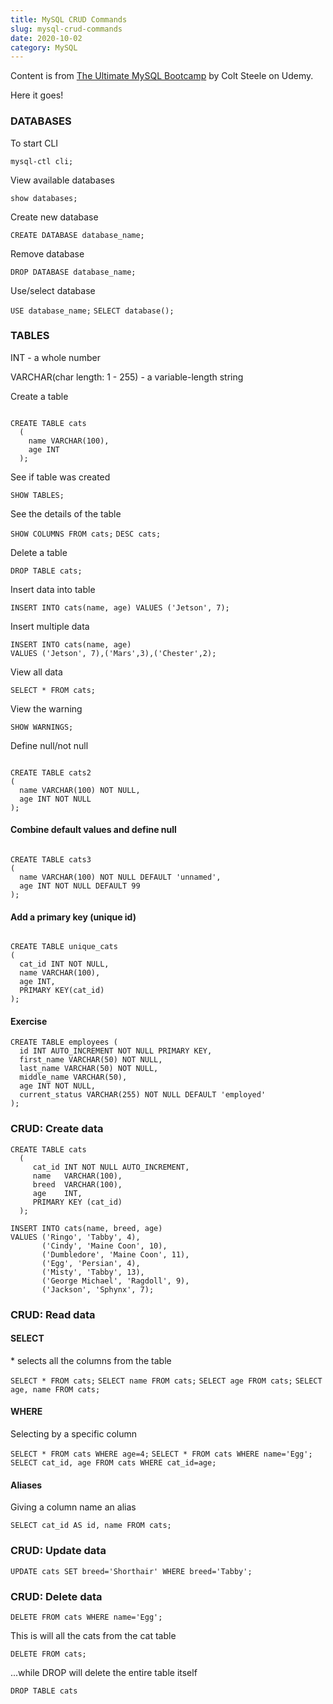 ```yaml
---
title: MySQL CRUD Commands
slug: mysql-crud-commands
date: 2020-10-02
category: MySQL
---
```



Content is from [The Ultimate MySQL Bootcamp](https://www.udemy.com/course/the-ultimate-mysql-bootcamp-go-from-sql-beginner-to-expert) by Colt Steele on Udemy.

Here it goes!

<h3>DATABASES</h3>

<p>To start CLI</p>

`mysql-ctl cli;`

<p>View available databases</p>

`show databases;`

<p>Create new database</p>

`CREATE DATABASE database_name;`

<p>Remove database</p>

`DROP DATABASE database_name;`

<p>Use/select database</p>

`USE database_name;` `SELECT database();`

<h3>TABLES</h3>

<p>INT - a whole number</p>
<p>VARCHAR(char length: 1 - 255) - a variable-length string</p>

<p>Create a table</p>

```MySQL

CREATE TABLE cats
  (
    name VARCHAR(100),
    age INT
  );

```

<p>See if table was created </p>

`SHOW TABLES;`

<p>See the details of the table</p>

`SHOW COLUMNS FROM cats;` `DESC cats;`

<p>Delete a table</p>

`DROP TABLE cats;`

<p>Insert data into table</p> 

`INSERT INTO cats(name, age) VALUES ('Jetson', 7);`

<p>Insert multiple data</p>

```MySQL
INSERT INTO cats(name, age) 
VALUES ('Jetson', 7),('Mars',3),('Chester',2);

```

<p>View all data</p>

`SELECT * FROM cats;`

<p>View the warning</p>

`SHOW WARNINGS;`

<p>Define null/not null</p>

```MySQL

CREATE TABLE cats2
(
  name VARCHAR(100) NOT NULL,
  age INT NOT NULL
);

```

<h4>Combine default values and define null</h4>

```MySQL

CREATE TABLE cats3
(
  name VARCHAR(100) NOT NULL DEFAULT 'unnamed',
  age INT NOT NULL DEFAULT 99
);

```

<h4>Add a primary key (unique id)</h4>

```MySQL

CREATE TABLE unique_cats
(
  cat_id INT NOT NULL,
  name VARCHAR(100),
  age INT,
  PRIMARY KEY(cat_id)
);

```

<h4>Exercise</h4>

```MySQL
CREATE TABLE employees (
  id INT AUTO_INCREMENT NOT NULL PRIMARY KEY,
  first_name VARCHAR(50) NOT NULL,
  last_name VARCHAR(50) NOT NULL,
  middle_name VARCHAR(50),
  age INT NOT NULL,
  current_status VARCHAR(255) NOT NULL DEFAULT 'employed'
);

```

<h3>CRUD: Create data</h3>

```MySQL
CREATE TABLE cats 
  ( 
     cat_id INT NOT NULL AUTO_INCREMENT, 
     name   VARCHAR(100), 
     breed  VARCHAR(100), 
     age    INT, 
     PRIMARY KEY (cat_id) 
  ); 

INSERT INTO cats(name, breed, age) 
VALUES ('Ringo', 'Tabby', 4),
       ('Cindy', 'Maine Coon', 10),
       ('Dumbledore', 'Maine Coon', 11),
       ('Egg', 'Persian', 4),
       ('Misty', 'Tabby', 13),
       ('George Michael', 'Ragdoll', 9),
       ('Jackson', 'Sphynx', 7);

```

<h3>CRUD: Read data</h3>
<h4>SELECT</h4>

<p>* selects all the columns from the table</p>

`SELECT * FROM cats;` 
`SELECT name FROM cats;` 
`SELECT age FROM cats;` 
`SELECT age, name FROM cats;` 

<h4>WHERE</h4>
<p>Selecting by a specific column</p>

`SELECT * FROM cats WHERE age=4;`
`SELECT * FROM cats WHERE name='Egg';`
`SELECT cat_id, age FROM cats WHERE cat_id=age; `

<h4>Aliases</h4>
<p>Giving a column name an alias</p>

`SELECT cat_id AS id, name FROM cats;`

<h3>CRUD: Update data</h3>

`UPDATE cats SET breed='Shorthair' WHERE breed='Tabby';`

<h3>CRUD: Delete data</h3>

`DELETE FROM cats WHERE name='Egg';`

<p>This is will all the cats from the cat table</p>

`DELETE FROM cats;`

<p>...while DROP will delete the entire table itself
</p>

`DROP TABLE cats`
